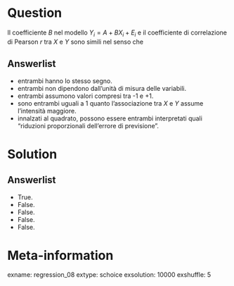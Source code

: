Question
========
Il coefficiente $B$ nel modello $Y_i = A + B X_i + E_i$ e il coefficiente di correlazione di Pearson $r$ tra $X$ e $Y$ sono simili nel senso che

Answerlist
----------
* entrambi hanno lo stesso segno.
* entrambi non dipendono dall'unità di misura delle variabili.
* entrambi assumono valori compresi tra -1 e +1.
* sono entrambi uguali a 1 quanto l'associazione tra $X$ e $Y$ assume l'intensità maggiore.
* innalzati al quadrato, possono essere entrambi interpretati quali "riduzioni proporzionali dell'errore di previsione".

Solution
========

Answerlist
----------
* True. 
* False. 
* False. 
* False. 
* False. 

Meta-information
================
exname: regression_08
extype: schoice
exsolution: 10000
exshuffle: 5

